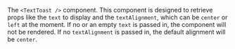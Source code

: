 The `<TextToast />` component. This component is designed to retrieve props like the `text` to display and the `textAlignment`, which can be `center` or `left` at the moment.
If no or an empty `text` is passed in, the component will not be rendered. If no `textAlignment` is passed in, the default alignment will be `center`.
